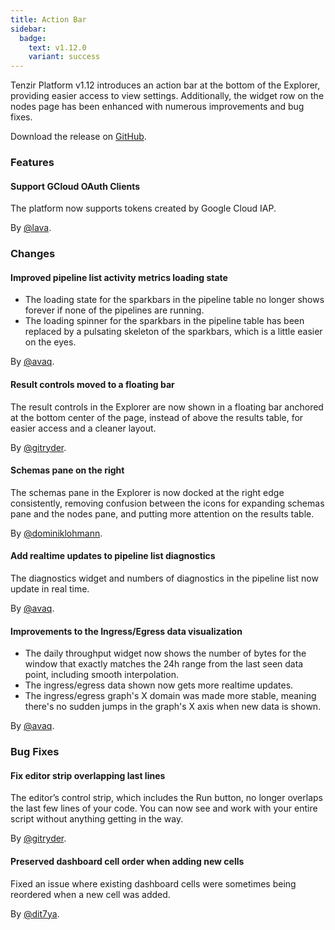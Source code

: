 ```yaml
---
title: Action Bar
sidebar:
  badge:
    text: v1.12.0
    variant: success
---
```


Tenzir Platform v1.12 introduces an action bar at the bottom of the Explorer, providing easier access to view settings. Additionally, the widget row on the nodes page has been enhanced with numerous improvements and bug fixes.

Download the release on [GitHub](https://github.com/tenzir/platform/releases/tag/v1.12.0).

### Features

#### Support GCloud OAuth Clients

The platform now supports tokens created by Google Cloud IAP.

By [@lava](https://github.com/lava).

### Changes

#### Improved pipeline list activity metrics loading state

- The loading state for the sparkbars in the pipeline table no longer shows forever if none of the pipelines are running.
- The loading spinner for the sparkbars in the pipeline table has been replaced by a pulsating skeleton of the sparkbars, which is a little easier on the eyes.

By [@avaq](https://github.com/avaq).

#### Result controls moved to a floating bar

The result controls in the Explorer are now shown in a floating bar anchored at the bottom center of the page,
instead of above the results table, for easier access and a cleaner layout.

By [@gitryder](https://github.com/gitryder).

#### Schemas pane on the right

The schemas pane in the Explorer is now docked at the right edge consistently,
removing confusion between the icons for expanding schemas pane and the nodes
pane, and putting more attention on the results table.

By [@dominiklohmann](https://github.com/dominiklohmann).

#### Add realtime updates to pipeline list diagnostics

The diagnostics widget and numbers of diagnostics in the pipeline list now update in real time.

By [@avaq](https://github.com/avaq).

#### Improvements to the Ingress/Egress data visualization

- The daily throughput widget now shows the number of bytes for the window that exactly matches the 24h range from the last seen data point, including smooth interpolation.
- The ingress/egress data shown now gets more realtime updates.
- The ingress/egress graph's X domain was made more stable, meaning there's no sudden jumps in the graph's X axis when new data is shown.

By [@avaq](https://github.com/avaq).

### Bug Fixes

#### Fix editor strip overlapping last lines

The editor’s control strip, which includes the Run button, no longer overlaps the last few lines of your code.
You can now see and work with your entire script without anything getting in the way.

By [@gitryder](https://github.com/gitryder).

#### Preserved dashboard cell order when adding new cells

Fixed an issue where existing dashboard cells were sometimes being reordered when a new cell was added.

By [@dit7ya](https://github.com/dit7ya).
